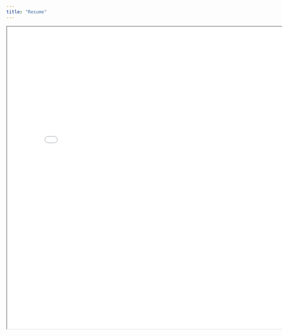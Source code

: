 ```yaml
---
title: "Resume"
---
```


<iframe
    width="800"
    height="800"
    src="InstructionalDesigner_resume.pdf"
>
</iframe>